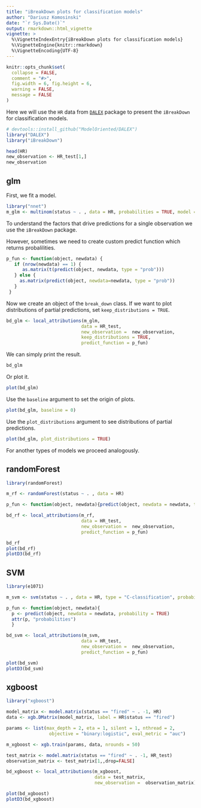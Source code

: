 ```yaml
---
title: "iBreakDown plots for classification models"
author: "Dariusz Komosinski"
date: "`r Sys.Date()`"
output: rmarkdown::html_vignette
vignette: >
  %\VignetteIndexEntry{iBreakDown plots for classification models}
  %\VignetteEngine{knitr::rmarkdown}
  %\VignetteEncoding{UTF-8}
---
```


```r
knitr::opts_chunk$set(
  collapse = FALSE,
  comment = "#>",
  fig.width = 6, fig.height = 6,
  warning = FALSE,
  message = FALSE
)
```

Here we will use the `HR` data from [`DALEX`](https://github.com/pbiecek/DALEX) package to present the `iBreakDown` for classification models.

```r
# devtools::install_github("ModelOriented/DALEX")
library("DALEX")
library("iBreakDown")

head(HR)
new_observation <- HR_test[1,]
new_observation
```


## glm

First, we fit a model.

```r
library("nnet")
m_glm <- multinom(status ~ . , data = HR, probabilities = TRUE, model = TRUE)
```

To understand the factors that drive predictions for a single observation we use the `iBreakDown` package.

However, sometimes we need to create custom predict function which returns probalilities.


```r
p_fun <- function(object, newdata) {
   if (nrow(newdata) == 1) {
      as.matrix(t(predict(object, newdata, type = "prob")))
   } else {
     as.matrix(predict(object, newdata=newdata, type = "prob"))
   }
 }
```

Now we create an object of the `break_down` class. If we want to plot distributions of partial predictions, set `keep_distributions = TRUE`. 

```r
bd_glm <- local_attributions(m_glm,
                            data = HR_test,
                            new_observation =  new_observation,
                            keep_distributions = TRUE,
                            predict_function = p_fun)
```

We can simply print the result.

```r
bd_glm
```

Or plot it.

```r
plot(bd_glm)
```

Use the `baseline` argument to set the origin of plots.

```r
plot(bd_glm, baseline = 0)
```

Use the `plot_distributions` argument to see distributions of partial predictions.

```r
plot(bd_glm, plot_distributions = TRUE)
```

For another types of models we proceed analogously.

## randomForest

```r
library(randomForest)

m_rf <- randomForest(status ~ . , data = HR)

p_fun <- function(object, newdata){predict(object, newdata = newdata, type = "prob")}

bd_rf <- local_attributions(m_rf,
                            data = HR_test,
                            new_observation =  new_observation,
                            predict_function = p_fun)

bd_rf
plot(bd_rf)
plotD3(bd_rf)
```

## SVM

```r
library(e1071)

m_svm <- svm(status ~ . , data = HR, type = "C-classification", probability = TRUE)

p_fun <- function(object, newdata){
  p <- predict(object, newdata = newdata, probability = TRUE)
  attr(p, "probabilities")
  }

bd_svm <- local_attributions(m_svm,
                            data = HR_test,
                            new_observation =  new_observation,
                            predict_function = p_fun)

plot(bd_svm)
plotD3(bd_svm)
```

## xgboost

```r
library("xgboost")

model_matrix <- model.matrix(status == "fired" ~ . -1, HR)
data <- xgb.DMatrix(model_matrix, label = HR$status == "fired")

params <- list(max_depth = 2, eta = 1, silent = 1, nthread = 2,
                objective = "binary:logistic", eval_metric = "auc")

m_xgboost <- xgb.train(params, data, nrounds = 50)

test_matrix <- model.matrix(status == "fired" ~ . -1, HR_test)
observation_matrix <- test_matrix[1,,drop=FALSE]

bd_xgboost <- local_attributions(m_xgboost,
                                 data = test_matrix,
                                 new_observation =  observation_matrix)

plot(bd_xgboost)
plotD3(bd_xgboost)
```


